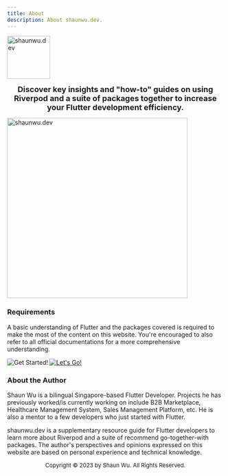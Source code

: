 ```yaml
---
title: About
description: About shaunwu.dev.
---
```

<Image
  src="/assets/symbol.png"
  alt="shaunwu.dev"
  height="100"
/>

**<center><font size="4">Discover key insights and "how-to" guides on using Riverpod and a suite of packages together to increase your Flutter development efficiency.</font></center>**

<Image
  src="/assets/components.png"
  alt="shaunwu.dev"
  height="420"
/>

### Requirements
A basic understanding of Flutter and the packages covered is required to make the most of the content on this website. You're encouraged to also refer to all official documentations for a more comprehensive understanding.

<Image
  src="https://img.shields.io/badge/-GET%20STARTED!-blue?style=for-the-badge"
  alt="Get Started!"
  align="left"
  link="/setup"
  target="_self"
/>

[![Let's Go!](https://img.shields.io/badge/-GET%20STARTED!-blue?style=for-the-badge)](/setup)

### About the Author
Shaun Wu is a bilingual Singapore-based Flutter Developer. Projects he has previously worked/is currently working on include B2B Marketplace, Healthcare Management System, Sales Management Platform, etc. He is also a mentor to a few developers who just started with Flutter.

<Info>shaunwu.dev is a supplementary resource guide for Flutter developers to learn more about Riverpod and a suite of recommend go-together-with packages. The author's perspectives and opinions expressed on this website are based on personal experience and technical knowledge.</Info>

<center><font size = "2">Copyright &copy; 2023 by Shaun Wu. All Rights Reserved.</font></center>